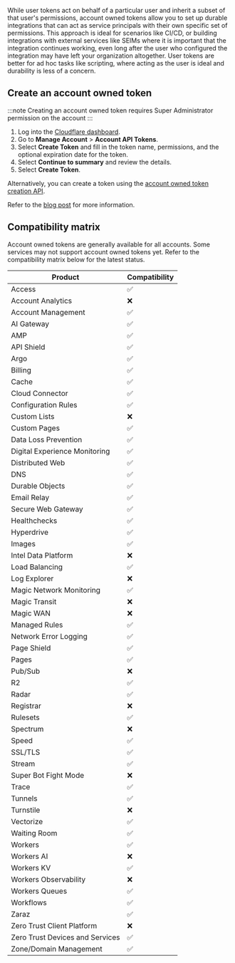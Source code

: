 While user tokens act on behalf of a particular user and inherit a subset of that user's permissions, account owned tokens allow you to set up durable integrations that can act as service principals with their own specific set of permissions. This approach is ideal for scenarios like CI/CD, or building integrations with external services like SEIMs where it is important that the integration continues working, even long after the user who configured the integration may have left your organization altogether. User tokens are better for ad hoc tasks like scripting, where acting as the user is ideal and durability is less of a concern.

## Create an account owned token

:::note
Creating an account owned token requires Super Administrator permission on the account
:::

1. Log into the [Cloudflare dashboard](https://dash.cloudflare.com).
2. Go to **Manage Account** > **Account API Tokens**.
3. Select **Create Token** and fill in the token name, permissions, and the optional expiration date for the token.
4. Select **Continue to summary** and review the details.
5. Select **Create Token**.

Alternatively, you can create a token using the [account owned token creation API](/api/resources/accounts/subresources/tokens/methods/create/).

Refer to the [blog post](https://blog.cloudflare.com/account-owned-tokens-automated-actions-zaraz/) for more information.

## Compatibility matrix

Account owned tokens are generally available for all accounts. Some services may not support account owned tokens yet. Refer to the compatibility matrix below for the latest status.

| Product                         | Compatibility |
| ------------------------------- | ------------- |
| Access                          | ✅            |
| Account Analytics               | ❌            |
| Account Management              | ✅            |
| AI Gateway                      | ✅            |
| AMP                             | ✅            |
| API Shield                      | ✅            |
| Argo                            | ✅            |
| Billing                         | ✅            |
| Cache                           | ✅            |
| Cloud Connector                 | ✅            |
| Configuration Rules             | ✅            |
| Custom Lists                    | ❌            |
| Custom Pages                    | ✅            |
| Data Loss Prevention            | ✅            |
| Digital Experience Monitoring   | ✅            |
| Distributed Web                 | ✅            |
| DNS                             | ✅            |
| Durable Objects                 | ✅            |
| Email Relay                     | ✅            |
| Secure Web Gateway              | ✅            |
| Healthchecks                    | ✅            |
| Hyperdrive                      | ✅            |
| Images                          | ✅            |
| Intel Data Platform             | ❌            |
| Load Balancing                  | ✅            |
| Log Explorer                    | ❌            |
| Magic Network Monitoring        | ✅            |
| Magic Transit                   | ❌            |
| Magic WAN                       | ❌            |
| Managed Rules                   | ✅            |
| Network Error Logging           | ✅            |
| Page Shield                     | ✅            |
| Pages                           | ✅            |
| Pub/Sub                         | ❌            |
| R2                              | ✅            |
| Radar                           | ✅            |
| Registrar                       | ❌            |
| Rulesets                        | ✅            |
| Spectrum                        | ❌            |
| Speed                           | ✅            |
| SSL/TLS                         | ✅            |
| Stream                          | ✅            |
| Super Bot Fight Mode            | ❌            |
| Trace                           | ✅            |
| Tunnels                         | ✅            |
| Turnstile                       | ❌            |
| Vectorize                       | ✅            |
| Waiting Room                    | ✅            |
| Workers                         | ✅            |
| Workers AI                      | ❌            |
| Workers KV                      | ✅            |
| Workers Observability           | ❌            |
| Workers Queues                  | ✅            |
| Workflows                       | ✅            |
| Zaraz                           | ✅            |
| Zero Trust Client Platform      | ❌            |
| Zero Trust Devices and Services | ✅            |
| Zone/Domain Management          | ✅            |
